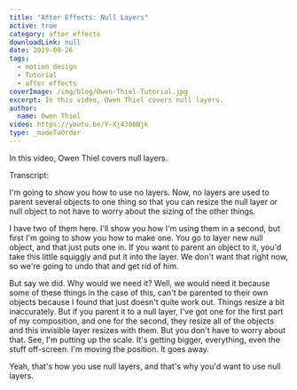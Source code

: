 ```yaml
---
title: "After Effects: Null Layers"
active: true
category: after effects
downloadLink: null
date: 2019-09-26
tags:
  - motion design
  - Tutorial
  - after effects
coverImage: /img/blog/Owen-Thiel-Tutorial.jpg
excerpt: In this video, Owen Thiel covers null layers.
author:
  name: Owen Thiel
video: https://youtu.be/Y-Xj4386Njk
type: _madeToOrder
---
```


In this video, Owen Thiel covers null layers.

Transcript:

I'm going to show you how to use no layers. Now, no layers are used to parent several objects to one thing so that you can resize the null layer or null object to not have to worry about the sizing of the other things.

I have two of them here. I'll show you how I'm using them in a second, but first I'm going to show you how to make one. You go to layer new null object, and that just puts one in. If you want to parent an object to it, you'd take this little squiggly and put it into the layer. We don't want that right now, so we're going to undo that and get rid of him.

But say we did. Why would we need it? Well, we would need it because some of these things in the case of this, can't be parented to their own objects because I found that just doesn't quite work out. Things resize a bit inaccurately. But if you parent it to a null layer, I've got one for the first part of my composition, and one for the second, they resize all of the objects and this invisible layer resizes with them. But you don't have to worry about that. See, I'm putting up the scale. It's getting bigger, everything, even the stuff off-screen. I'm moving the position. It goes away.

Yeah, that's how you use null layers, and that's why you'd want to use null layers.

